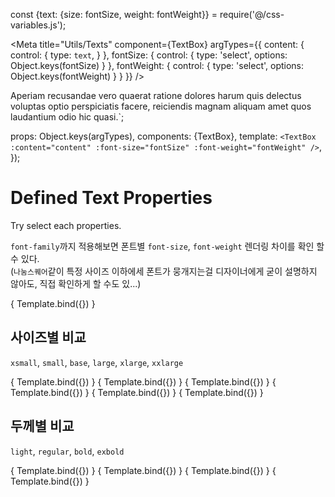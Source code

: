const {text: {size: fontSize, weight: fontWeight}} = require('@/css-variables.js');

<Meta
  title="Utils/Texts"
  component={TextBox}
  argTypes={{
    content: {
      control: {
        type: `text`,
      }
    },
    fontSize: {
      control: {
        type: 'select',
        options: Object.keys(fontSize)
      }
    },
    fontWeight: {
      control: {
        type: 'select',
        options: Object.keys(fontWeight)
      }
    }
  }}
/>

Aperiam recusandae vero quaerat ratione dolores harum quis delectus
voluptas optio perspiciatis facere, reiciendis magnam aliquam amet quos
laudantium odio hic quasi.`;

  props: Object.keys(argTypes),
  components: {TextBox},
  template: `
    <TextBox :content="content" :font-size="fontSize" :font-weight="fontWeight" />
  `,
});

# Defined Text Properties

Try select each properties.

`font-family`까지 적용해보면 폰트별 `font-size`, `font-weight` 렌더링 차이를 확인 할
수 있다.  
(`나눔스퀘어`같이 특정 사이즈 이하에세 폰트가 뭉개지는걸 디자이너에게 굳이 설명하지 않아도, 
직접 확인하게 할 수도 있...)

<Canvas>
  <Story
    name="Texts"
    args = {{
      content: defaultText
    }}
  >
    { Template.bind({}) }
  </Story>
</Canvas>

<ArgsTable story="Texts" />

## 사이즈별 비교

`xsmall`, `small`, `base`, `large`, `xlarge`, `xxlarge`

<Canvas>
  <Story
    name="Texts - xsmall"
    args = {{
      content: defaultText,
      fontSize: `xsmall`
    }}
  >
    { Template.bind({}) }
  </Story>
  <Story
    name="Texts - small"
    args = {{
      content: defaultText,
      fontSize: `small`
    }}
  >
    { Template.bind({}) }
  </Story>
  <Story
    name="Texts - base"
    args = {{
      content: defaultText,
      fontSize: `base`
    }}
  >
    { Template.bind({}) }
  </Story>
  <Story
    name="Texts - large"
    args = {{
      content: defaultText,
      fontSize: `large`
    }}
  >
    { Template.bind({}) }
  </Story>
  <Story
    name="Texts - xlarge"
    args = {{
      content: defaultText,
      fontSize: `xlarge`
    }}
  >
    { Template.bind({}) }
  </Story>
  <Story
    name="Texts - xxlarge"
    args = {{
      content: defaultText,
      fontSize: `xxlarge`
    }}
  >
    { Template.bind({}) }
  </Story>
</Canvas>

## 두께별 비교

`light`, `regular`, `bold`, `exbold`

<Canvas>
  <Story
    name="Texts - light"
    args = {{
      content: defaultText,
      fontSize: `base`,
      fontWeight: `light`
    }}
  >
    { Template.bind({}) }
  </Story>
  <Story
    name="Texts - regular"
    args = {{
      content: defaultText,
      fontSize: `base`,
      fontWeight: `regular`
    }}
  >
    { Template.bind({}) }
  </Story>
  <Story
    name="Texts - bold"
    args = {{
      content: defaultText,
      fontSize: `base`,
      fontWeight: `bold`
    }}
  >
    { Template.bind({}) }
  </Story>
  <Story
    name="Texts - exbold"
    args = {{
      content: defaultText,
      fontSize: `base`,
      fontWeight: `exbold`
    }}
  >
    { Template.bind({}) }
  </Story>
</Canvas>